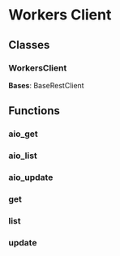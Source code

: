 # Workers Client

## Classes

### WorkersClient

**Bases**: BaseRestClient

## Functions

### aio_get

### aio_list

### aio_update

### get

### list

### update
